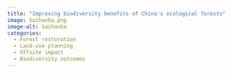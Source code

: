 ```yaml
---
title: "Improving biodiversity benefits of China's ecological forests"
image: Saihanba.png
image-alt: Saihanba
categories:
  - Forest restoration
  - Land-use planning
  - Offsite impact
  - Biodiversity outcomes
---
```

